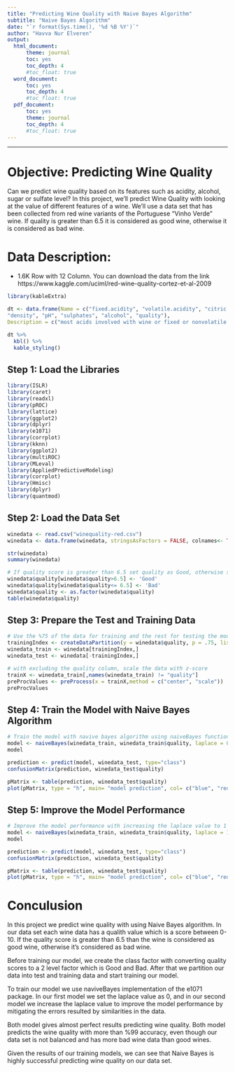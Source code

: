 ```yaml
---
title: "Predicting Wine Quality with Naive Bayes Algorithm"
subtitle: "Naive Bayes Algorithm"
date: "`r format(Sys.time(), '%d %B %Y')`"
author: "Havva Nur Elveren"
output:
  html_document:
      theme: journal
      toc: yes
      toc_depth: 4
      #toc_float: true
  word_document:
      toc: yes
      toc_depth: 4
      #toc_float: true
  pdf_document:
      toc: yes
      theme: journal
      toc_depth: 4
      #toc_float: true
---
```

---
# Objective: Predicting Wine Quality
Can we predict wine quality based on its features such as acidity, alcohol, sugar or sulfate level? In this project, we'll predict Wine Quality with looking at the value of different features of a wine. We'll use a data set that has been collected from red wine variants of the Portuguese "Vinho Verde" wine. If quality is greater than 6.5 it is considered as good wine, otherwise it is considered as bad wine.

# Data Description:
* 1.6K Row with 12 Column. You can download the data from the link https://www.kaggle.com/uciml/red-wine-quality-cortez-et-al-2009
```r
library(kableExtra)

dt <- data.frame(Name = c("fixed.acidity", "volatile.acidity", "citric.acid", "residual.sugar", "chlorides", "free.sulfur.dioxide", "total.sulfur.dioxide",
"density", "pH", "sulphates", "alcohol", "quality"),
Description = c("most acids involved with wine or fixed or nonvolatile (do not evaporate readily)", "the amount of acetic acid in wine, which at too high of levels can lead to an unpleasant, vinegar taste", "found in small quantities, citric acid can add 'freshness' and flavor to wines", "the amount of sugar remaining after fermentation stops, it's rare to find wines with less than 1 gram/liter and wines with greater than", "the amount of salt in the wine", "the free form of SO2 exists in equilibrium between molecular SO2 (as a dissolved gas) and bisulfite ion; it prevents", "amount of free and bound forms of S02; in low concentrations, SO2 is mostly undetectable in wine, but at free SO2", "the density of water is close to that of water depending on the percent alcohol and sugar content", "describes how acidic or basic a wine is on a scale from 0 (very acidic) to 14 (very basic); most wines are between 3-4 on the", "a wine additive which can contribute to sulfur dioxide gas (S02) levels, wich acts as an antimicrobial and", "the percent alcohol content of the wine","Score between 0 and 10, if quality > 6.5 it's Good, otherwise it is Bad "))

dt %>%
  kbl() %>%
  kable_styling()

```

## Step 1: Load the Libraries
```r
library(ISLR)
library(caret)
library(readxl)
library(pROC)
library(lattice)
library(ggplot2)
library(dplyr)
library(e1071) 
library(corrplot)
library(kknn)
library(ggplot2)
library(multiROC)
library(MLeval)
library(AppliedPredictiveModeling)
library(corrplot)
library(Hmisc)
library(dplyr)
library(quantmod) 

```
## Step 2: Load the Data Set
```r
winedata <- read.csv("winequality-red.csv")
winedata <- data.frame(winedata, stringsAsFactors = FALSE, colnames<- TRUE )

str(winedata)
summary(winedata)

# If quality score is greater than 6.5 set quality as Good, otherwise set as Bad
winedata$quality[winedata$quality>6.5] <- 'Good'
winedata$quality[winedata$quality<= 6.5] <- 'Bad'
winedata$quality <- as.factor(winedata$quality)
table(winedata$quality)

```

## Step 3: Prepare the Test and Training Data
```r
# Use the %75 of the data for training and the rest for testing the model
trainingIndex <- createDataPartition(y = winedata$quality, p = .75, list = FALSE)
winedata_train <- winedata[trainingIndex,]
winedata_test <- winedata[-trainingIndex,]

# with excluding the quality column, scale the data with z-score
trainX <- winedata_train[,names(winedata_train) != "quality"]
preProcValues <- preProcess(x = trainX,method = c("center", "scale"))
preProcValues

```

## Step 4: Train the Model with Naive Bayes Algorithm
```r
# Train the model with navive bayes algorithm using naiveBayes function of e1071 packge
model <- naiveBayes(winedata_train, winedata_train$quality, laplace = 0)
model

prediction <- predict(model, winedata_test, type="class")
confusionMatrix(prediction, winedata_test$quality)

pMatrix <- table(prediction, winedata_test$quality)
plot(pMatrix, type = "h", main= "model prediction", col= c("blue", "red"))

```

## Step 5: Improve the Model Performance
```r
# Improve the model performance with increasing the laplace value to 1
model <- naiveBayes(winedata_train, winedata_train$quality, laplace = 1)
model

prediction <- predict(model, winedata_test, type="class")
confusionMatrix(prediction, winedata_test$quality)

pMatrix <- table(prediction, winedata_test$quality)
plot(pMatrix, type = "h", main= "model prediction", col= c("blue", "red"))

```

# Conculusion

In this project we predict wine quality with using Naive Bayes algorithm. In our
data set each wine data has a qualith value which is a score between 0-10. If 
the quality score is greater than 6.5 than the wine is considered as good wine,
otherwise it's considered as bad wine. 

Before training our model, we create the class factor with converting quality
scores to a 2 level factor which is Good and Bad. After that we partition our 
data into test and training data and start training our model.

To train our model we use naviveBayes implementation of the e1071 package. 
In our first model we set the laplace value as 0, and in our second model we 
increase the laplace value to improve the model performance by mitigating the 
errors resulted by similarities in the data. 

Both model gives almost perfect results predicting wine quality. Both model
predicts the wine quality with more than %99 accuracy, even though our data
set is not balanced and has more bad wine data than good wines. 

Given the results of our training models, we can see that Naive Bayes is highly
successful predicting wine quality on our data set. 

